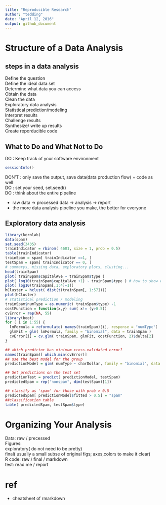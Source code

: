 ```yaml
---
title: "Reproducible Research"
author: "tedding"
date: "April 12, 2016"
output: github_document
---
```





# Structure of a Data Analysis

##  steps in a data analysis
Define the question   
Define the ideal data set   
Determine what data you can access   
Obtain the data   
Clean the data   
Exploratory data analysis   
Statistical prediction/modeling   
Interpret results   
Challenge results   
Synthesize/ write up results   
Create reporducible code   


## What to Do and What Not to Do 
DO : Keep track of your software environment
```r
sessionInfo()
```

DON'T : only save the output, save data(data production flow) + code as well  
DO : set your seed, set.seed()  
DO : think about the entire pipeline    

- raw data -> processed data -> analysis -> report
- the more data analysis pipeline you make, the better for everyone


## Exploratory data analysis   
```r
library(kernlab)
data(spam)
set.seed(3435)
trainIndicator = rbinom( 4601, size = 1, prob = 0.5)
table(trainIndicator)
trainSpam = spam[ trainIndicator ==1, ]
testSpam = spam[ trainIndicator == 0, ]
# summarys, missing data, exploratory plots, clusting...
head(trainSpam)
plot( trainSpam$capitalAve ~ trainSpam$type )
plot( log10(trainSpam$capitalAve +1) ~ trainSpam$type ) # how to show data
plot( log10(trainSpam[,1:4]+1))
hCluster = hclust( dist(t(trainSpam[, 1:57])))
plot(hCluster)
# statistical prediction / modeling
trainSpam$numType = as.numeric( trainSpam$type) -1 
costFunction = function(x,y) sum( x!= (y>0.5))
cvError = rep(NA, 55)
library(boot)
for ( i in 1:55) {
  lmFormula = reformulate( names(trainSpam)[i], response = "numType")
  glmFit = glm( lmFormula, family = "binomial", data = trainSpam )
  cvError[i] = cv.glm( trainSpam, glmFit, costFunction, 2)$delta[2]
}

## which predictor has minimum cross-validated error?
names(trainSpam)[ which.min(cvError)]
## use the best model for the group
predictionModel = glm( numType ~ charDollar, family = "binomial", data = trainSpam )

## Get predictions on the test set
predictionTest = predict( predictionModel, testSpam)
predictedSpam = rep("nonspam", dim(testSpam)[1])

## classify as 'spam' for those with prob > 0.5
predictedSpam[ predictionModel$fitted > 0.5] = "spam"
##classification table
table( predictedSpam, testSpam$type)

```

# Organizing Your Analysis
Data: raw / precessed   
Figures:    
  <t>exploratory( do not need to be pretty)    
  <t>final( usually a small subse of original figs; axes,colors to make it clear)    
R code: raw / final / markdown   
test: read me / report   

# ref

- cheatsheet of rmarkdown

